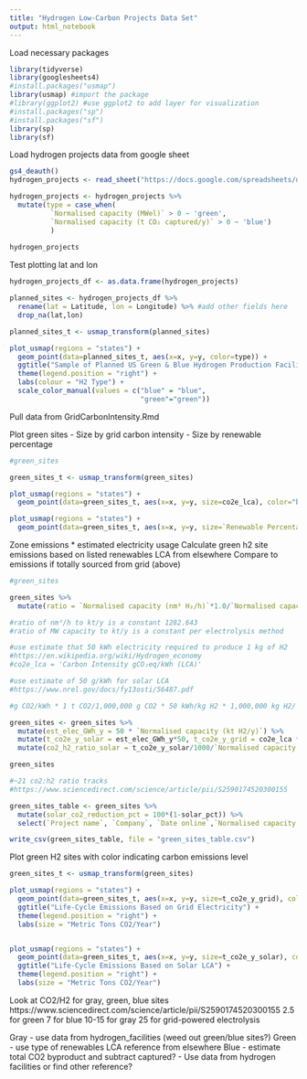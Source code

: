 ```yaml
---
title: "Hydrogen Low-Carbon Projects Data Set"
output: html_notebook
---
```


Load necessary packages
```r
library(tidyverse)
library(googlesheets4)
#install.packages("usmap")
library(usmap) #import the package
#library(ggplot2) #use ggplot2 to add layer for visualization
#install.packages("sp")
#install.packages("sf")
library(sp)
library(sf)

```

Load hydrogen projects data from google sheet
```r
gs4_deauth()
hydrogen_projects <- read_sheet("https://docs.google.com/spreadsheets/d/17YCMTTdN7yf_oA8eriyD9tPt1SePWWQmj-AvJY5lbiE/edit#gid=1245935679", sheet = "Projects")

hydrogen_projects <- hydrogen_projects %>% 
  mutate(type = case_when(
          `Normalised capacity (MWel)` > 0 ~ 'green',
          `Normalised capacity (t CO₂ captured/y)` > 0 ~ 'blue')
          )
  
hydrogen_projects 
```

Test plotting lat and lon
```r
hydrogen_projects_df <- as.data.frame(hydrogen_projects)

planned_sites <- hydrogen_projects_df %>% 
  rename(lat = Latitude, lon = Longitude) %>% #add other fields here
  drop_na(lat,lon) 

planned_sites_t <- usmap_transform(planned_sites)

plot_usmap(regions = "states") + 
  geom_point(data=planned_sites_t, aes(x=x, y=y, color=type)) +
  ggtitle("Sample of Planned US Green & Blue Hydrogen Production Facilities") +
  theme(legend.position = "right") +
  labs(colour = "H2 Type") +
  scale_color_manual(values = c("blue" = "blue",
                                "green"="green")) 

```

Pull data from GridCarbonIntensity.Rmd

Plot green sites
- Size by grid carbon intensity
- Size by renewable percentage

```r
#green_sites

green_sites_t <- usmap_transform(green_sites)

plot_usmap(regions = "states") + 
  geom_point(data=green_sites_t, aes(x=x, y=y, size=co2e_lca), color="brown") 

plot_usmap(regions = "states") + 
  geom_point(data=green_sites_t, aes(x=x, y=y, size=`Renewable Percentage`), color="green")

```


Zone emissions * estimated electricity usage
Calculate green h2 site emissions based on listed renewables LCA from elsewhere
Compare to emissions if totally sourced from grid (above)

```r
#green_sites

green_sites %>% 
  mutate(ratio = `Normalised capacity (nm³ H₂/h)`*1.0/`Normalised capacity (kt H2/y)`, el_ratio = `Normalised capacity (MWel)`*1.0/`Normalised capacity (kt H2/y)`)

#ratio of nm³/h to kt/y is a constant 1282.643
#ratio of MW capacity to kt/y is a constant per electrolysis method

#use estimate that 50 kWh electricity required to produce 1 kg of H2
#https://en.wikipedia.org/wiki/Hydrogen_economy
#co2e_lca = 'Carbon Intensity gCO₂eq/kWh (LCA)'

#use estimate of 50 g/kWh for solar LCA
#https://www.nrel.gov/docs/fy13osti/56487.pdf

#g CO2/kWh * 1 t CO2/1,000,000 g CO2 * 50 kWh/kg H2 * 1,000,000 kg H2/ kt H2 * kt H2 / y => t CO2 / y

green_sites <- green_sites %>% 
  mutate(est_elec_GWh_y = 50 * `Normalised capacity (kt H2/y)`) %>% 
  mutate(t_co2e_y_solar = est_elec_GWh_y*50, t_co2e_y_grid = co2e_lca * 50 * `Normalised capacity (kt H2/y)`) %>% 
  mutate(co2_h2_ratio_solar = t_co2e_y_solar/1000/`Normalised capacity (kt H2/y)`, co2_h2_ratio_grid = t_co2e_y_grid/1000/`Normalised capacity (kt H2/y)`, solar_pct = t_co2e_y_solar/t_co2e_y_grid) 

green_sites

#~21 co2:h2 ratio tracks
#https://www.sciencedirect.com/science/article/pii/S2590174520300155

```

```r
green_sites_table <- green_sites %>% 
  mutate(solar_co2_reduction_pct = 100*(1-solar_pct)) %>% 
  select(`Project name`, `Company`, `Date online`,`Normalised capacity (kt H2/y)`, grid_zone, solar_co2_reduction_pct, co2_h2_ratio_solar, co2_h2_ratio_grid)

write_csv(green_sites_table, file = "green_sites_table.csv")

```



Plot green H2 sites with color indicating carbon emissions level

```r

green_sites_t <- usmap_transform(green_sites)

plot_usmap(regions = "states") + 
  geom_point(data=green_sites_t, aes(x=x, y=y, size=t_co2e_y_grid), color="brown") +
  ggtitle("Life-Cycle Emissions Based on Grid Electricity") +
  theme(legend.position = "right") +
  labs(size = "Metric Tons CO2/Year")  


plot_usmap(regions = "states") + 
  geom_point(data=green_sites_t, aes(x=x, y=y, size=t_co2e_y_solar), color="brown") +
  ggtitle("Life-Cycle Emissions Based on Solar LCA") +
  theme(legend.position = "right") +
  labs(size = "Metric Tons CO2/Year") 
```

Look at CO2/H2 for gray, green, blue sites
https://www.sciencedirect.com/science/article/pii/S2590174520300155
2.5 for green
7 for blue
10-15 for gray
25 for grid-powered electrolysis

Gray - use data from hydrogen_facilities (weed out green/blue sites?)
Green - use type of renewables LCA reference from elsewhere
Blue - estimate total CO2 byproduct and subtract captured? 
        - Use data from hydrogen facilities or find other reference?

